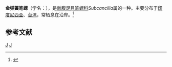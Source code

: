 {{Speciesbox
| taxon = Subcancilla interlirata
| binomial_authority = (Reeve, 1844)
}}
'''金弹簧笔螺'''（学名：''{{lang|la|Subcancilla interlirata}}''），是[[新腹足目|新腹足目]][[笔螺科|笔螺科]]''Subcancilla''属的一种。主要分布于[[印度尼西亚|印度尼西亚]]、[[台湾|台湾]]，常栖息在沿岸。<ref>{{cite web|url=http://shell.sinica.edu.tw/chinese/shellbase_detail.php?science_no=1261|title=国际贝库：金弹簧笔螺|publisher=台湾贝类资料库|accessdate=2009-08-11|archive-date=2016-03-04|archive-url=https://web.archive.org/web/20160304110504/http://shell.sinica.edu.tw/chinese/shellbase_detail.php?science_no=1261|dead-url=no}}</ref>

== 参考文献 ==
{{reflist}}
{{taxonbar}}
[[Category:_1844年描述的动物|J]]
[[Category:笔螺科|J]]